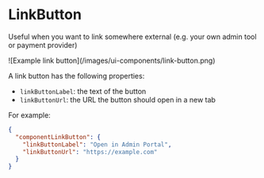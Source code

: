 
# LinkButton

Useful when you want to link somewhere external (e.g. your own admin tool or payment provider)

<ImageContainer withBorder={true}>
  ![Example link button](/images/ui-components/link-button.png)
</ImageContainer>

A link button has the following properties:

- `linkButtonLabel`: the text of the button
- `linkButtonUrl`: the URL the button should open in a new tab

For example:

```json
{
  "componentLinkButton": {
    "linkButtonLabel": "Open in Admin Portal",
    "linkButtonUrl": "https://example.com"
  }
}
```
